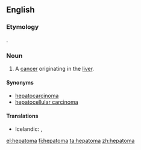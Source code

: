 ==English==

===Etymology===
{{confix|hepato|oma|gloss1=liver|gloss2=tumor}}.

===Noun===
{{en-noun|pl2=hepatomata}}

# A [[cancer]] originating in the [[liver]].

====Synonyms====
* [[hepatocarcinoma]]
* [[hepatocellular carcinoma]]

====Translations====
{{trans-top|cancer originating in the liver}}
* Icelandic: {{t|is|lifrarkrabbamein|n}}, {{t|is|lifrarfrumukrabbamein|n}}
{{trans-mid}}
{{trans-bottom}}

[[el:hepatoma]]
[[fi:hepatoma]]
[[ta:hepatoma]]
[[zh:hepatoma]]